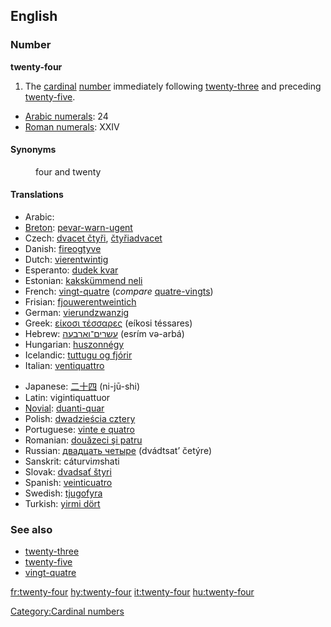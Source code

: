 ==English==

===Number===
'''twenty-four'''
#The [[cardinal]] [[number]] immediately following [[twenty-three]] and preceding [[twenty-five]].

*[[w:Arabic numerals|Arabic numerals]]: 24
*[[w:Roman numerals|Roman numerals]]: XXIV

====Synonyms====
:four and twenty

====Translations====
{{top}}
*Arabic: {{ARchar|[[اربعة وعشرين]]}} {{Unicode|(’arbáʕa w-ʕišrí:n)}}
*[[Breton]]: [[pevar-warn-ugent]]
*Czech: [[dvacet čtyři]], [[čtyřiadvacet]]
*Danish: [[fireogtyve]]
*Dutch: [[vierentwintig]]
*Esperanto: [[dudek kvar]]
*Estonian: [[kakskümmend neli]]
*French: [[vingt-quatre]] {{m}} (''compare'' [[quatre-vingts]])
*Frisian: [[fjouwerentweintich]]
*German: [[vierundzwanzig]]
*Greek: [[είκοσι τέσσαρες]] (eíkosi téssares)
*Hebrew: [[עשרים־וארבעה]] (esrím və-arbá)
*Hungarian: [[huszonnégy]]
*Icelandic: [[tuttugu og fjórir]]
*Italian: [[ventiquattro]]
{{mid}}
*Japanese: [[二十四]] (ni-jū-shi)
*Latin: vigintiquattuor
*[[Novial]]: [[duanti-quar]]
*Polish: [[dwadzieścia cztery]]
*Portuguese: [[vinte e quatro]] {{m}}
*Romanian: [[douăzeci şi patru]]
*Russian: [[двадцать четыре]] (dvádtsat’ četýre)
*Sanskrit: cáturvi''m''shati
*Slovak: [[dvadsať štyri]]
*Spanish: [[veinticuatro]]
*Swedish: [[tjugofyra]]
*Turkish: [[yirmi dört]]
{{bottom}}

===See also===
*[[twenty-three]]
*[[twenty-five]]
*[[vingt-quatre]]

[[Category:Cardinal numbers]]

[[fr:twenty-four]]
[[hy:twenty-four]]
[[it:twenty-four]]
[[hu:twenty-four]]